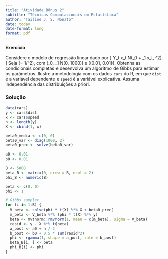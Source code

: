 ```yaml
---
title: "Atividade Bônus 2"
subtitle: "Técnicas Computacionais em Estatística"
author: "Tailine J. S. Nonato"
date: today
date-format: long
format: pdf
---
```


**Exercício**

Considere o modelo de regressão linear dado por
\[
Y_t \mid x_t \sim N(\beta_0 + \beta_1 x_t, \sigma^2).
\]
Seja \(\phi = 1/\sigma^2\), com \(\beta_0, \beta_1 \sim N(0, 1000)\) e \(\phi \sim \text{Gamma}(0.01, 0.01)\). Obtenha as condicionais completas e desenvolva um algoritmo de Gibbs para estimar os parâmetros. Ilustre a metodologia com os dados `cars` do R, em que `dist` é a variável dependente e `speed` é a variável explicativa. Assuma independência das distribuições a priori.

### Solução

```r
data(cars)
y <- cars$dist
x <- cars$speed
n <- length(y)
X <- cbind(1, x)

beta0_media <- c(0, 0)
beta0_var <- diag(1000, 2)
beta0_prec <- solve(beta0_var)

a0 <- 0.01
b0 <- 0.01

B <- 5000
beta_B <- matrix(0, nrow = B, ncol = 2)
phi_B <- numeric(B)

beta <- c(0, 0)
phi <- 1

# Gibbs sampler
for (i in 1:B) {
  V_beta <- solve(phi * t(X) %*% X + beta0_prec)
  m_beta <- V_beta %*% (phi * t(X) %*% y)
  beta <- mvtnorm::rmvnorm(1, mean = c(m_beta), sigma = V_beta)
  resid <- y - X %*% t(beta)
  a_post <- a0 + n / 2
  b_post <- b0 + 0.5 * sum(resid^2)
  phi <- rgamma(1, shape = a_post, rate = b_post)
  beta_B[i, ] <- beta
  phi_B[i] <- phi
}
```